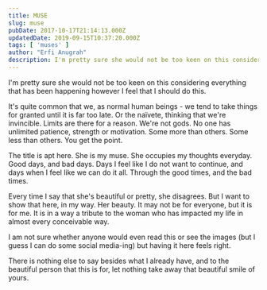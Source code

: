 ```yaml
---
title: MUSE
slug: muse
pubDate: 2017-10-17T21:14:13.000Z
updatedDate: 2019-09-15T10:37:20.000Z
tags: [ 'muses' ]
author: "Erfi Anugrah"
description: I'm pretty sure she would not be too keen on this considering everything that has been happening however I feel that I should do this.
---
```


I'm pretty sure she would not be too keen on this considering everything that has been happening however I feel that I should do this.

It's quite common that we, as normal human beings - we tend to take things for granted until it is far too late. Or the naïvete, thinking that we're invincible. Limits are there for a reason. We're not gods. No one has unlimited patience, strength or motivation. Some more than others. Some less than others. You get the point.

The title is apt here. She is my muse. She occupies my thoughts everyday. Good days, and bad days. Days I feel like I do not want to continue, and days when I feel like we can do it all. Through the good times, and the bad times.

Every time I say that she's beautiful or pretty, she disagrees. But I want to show that here, in my way. Her beauty. It may not be for everyone, but it is for me. It is in a way a tribute to the woman who has impacted my life in almost every conceivable way.

I am not sure whether anyone would even read this or see the images (but I guess I can do some social media-ing) but having it here feels right.

There is nothing else to say besides what I already have, and to the beautiful person that this is for, let nothing take away that beautiful smile of yours.
